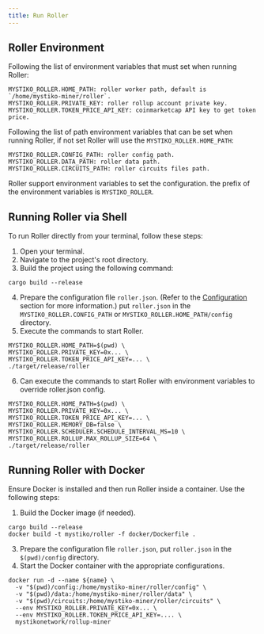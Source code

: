 ```yaml
---
title: Run Roller
---
```


## Roller Environment
Following the list of environment variables that must set when running Roller:
```Shell
MYSTIKO_ROLLER.HOME_PATH: roller worker path, default is `/home/mystiko-miner/roller`.
MYSTIKO_ROLLER.PRIVATE_KEY: roller rollup account private key.
MYSTIKO_ROLLER.TOKEN_PRICE_API_KEY: coinmarketcap API key to get token price.
```
Following the list of path environment variables that can be set when running Roller, if not set Roller will use the `MYSTIKO_ROLLER.HOME_PATH`:
```Shell
MYSTIKO_ROLLER.CONFIG_PATH: roller config path.
MYSTIKO_ROLLER.DATA_PATH: roller data path.
MYSTIKO_ROLLER.CIRCUITS_PATH: roller circuits files path.
```
Roller support environment variables to set the configuration. the prefix of the environment variables is `MYSTIKO_ROLLER`.

## Running Roller via Shell

To run Roller directly from your terminal, follow these steps:
1. Open your terminal.
2. Navigate to the project's root directory.
3. Build the project using the following command:
```Shell
cargo build --release
```
4. Prepare the configuration file `roller.json`. (Refer to the [Configuration](./config) section for more information.)
   put `roller.json` in the `MYSTIKO_ROLLER.CONFIG_PATH` or `MYSTIKO_ROLLER.HOME_PATH/config` directory.
5. Execute the commands to start Roller.
```Shell
MYSTIKO_ROLLER.HOME_PATH=$(pwd) \
MYSTIKO_ROLLER.PRIVATE_KEY=0x... \
MYSTIKO_ROLLER.TOKEN_PRICE_API_KEY=... \
./target/release/roller
```
6. Can execute the commands to start Roller with environment variables to override roller.json config.
```Shell
MYSTIKO_ROLLER.HOME_PATH=$(pwd) \
MYSTIKO_ROLLER.PRIVATE_KEY=0x... \
MYSTIKO_ROLLER.TOKEN_PRICE_API_KEY=... \
MYSTIKO_ROLLER.MEMORY_DB=false \
MYSTIKO_ROLLER.SCHEDULER.SCHEDULE_INTERVAL_MS=10 \
MYSTIKO_ROLLER.ROLLUP.MAX_ROLLUP_SIZE=64 \
./target/release/roller
```

## Running Roller with Docker

Ensure Docker is installed and then run Roller inside a container. Use the following steps:
1. Build the Docker image (if needed).
```Shell
cargo build --release
docker build -t mystiko/roller -f docker/Dockerfile .
```
3. Prepare the configuration file `roller.json`, put `roller.json` in the `$(pwd)/config` directory.
2. Start the Docker container with the appropriate configurations.
```Shell
docker run -d --name ${name} \
  -v "$(pwd)/config:/home/mystiko-miner/roller/config" \
  -v "$(pwd)/data:/home/mystiko-miner/roller/data" \
  -v "$(pwd)/circuits:/home/mystiko-miner/roller/circuits" \
  --env MYSTIKO_ROLLER.PRIVATE_KEY=0x... \
  --env MYSTIKO_ROLLER.TOKEN_PRICE_API_KEY=.... \
  mystikonetwork/rollup-miner
```
